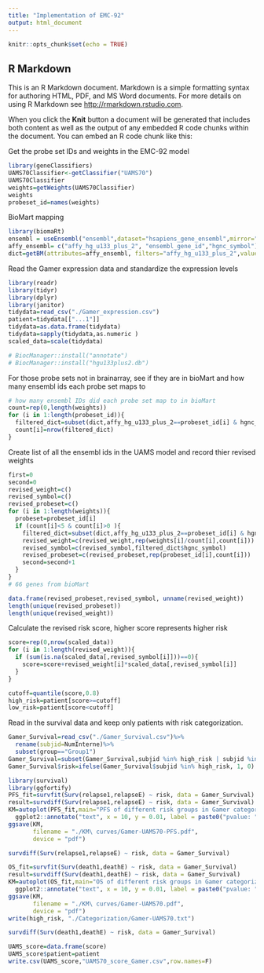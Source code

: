 ```yaml
---
title: "Implementation of EMC-92"
output: html_document
---
```


```r
knitr::opts_chunk$set(echo = TRUE)
```

## R Markdown

This is an R Markdown document. Markdown is a simple formatting syntax for authoring HTML, PDF, and MS Word documents. For more details on using R Markdown see <http://rmarkdown.rstudio.com>.

When you click the **Knit** button a document will be generated that includes both content as well as the output of any embedded R code chunks within the document. You can embed an R code chunk like this:


Get the probe set IDs and weights in the EMC-92 model
```r
library(geneClassifiers)
UAMS70Classifier<-getClassifier("UAMS70")
UAMS70Classifier
weights=getWeights(UAMS70Classifier)
weights
probeset_id=names(weights)
```

BioMart mapping
```r
library(biomaRt) 
ensembl = useEnsembl("ensembl",dataset="hsapiens_gene_ensembl",mirror="www") 
affy_ensembl= c("affy_hg_u133_plus_2", "ensembl_gene_id","hgnc_symbol")
dict=getBM(attributes=affy_ensembl, filters="affy_hg_u133_plus_2",values = probeset_id, mart = ensembl)
```

Read the Gamer expression data and standardize the expression levels
```r
library(readr)
library(tidyr)
library(dplyr)
library(janitor)
tidydata=read_csv("./Gamer_expression.csv")
patient=tidydata[["...1"]]
tidydata=as.data.frame(tidydata)
tidydata=sapply(tidydata,as.numeric )
scaled_data=scale(tidydata)
```


```r
# BiocManager::install("annotate")
# BiocManager::install("hgu133plus2.db")
```


For those probe sets not in brainarray, see if they are in bioMart and how many ensembl ids each probe set maps to
```r
# how many ensembl IDs did each probe set map to in bioMart
count=rep(0,length(weights))
for (i in 1:length(probeset_id)){
  filtered_dict=subset(dict,affy_hg_u133_plus_2==probeset_id[i] & hgnc_symbol %in% sub('\\.[0-9]*$', '', colnames(scaled_data)))
  count[i]=nrow(filtered_dict)
}
```

Create list of all the ensembl ids in the UAMS model and record thier revised weights
```r
first=0
second=0
revised_weight=c()
revised_symbol=c()
revised_probeset=c()
for (i in 1:length(weights)){
  probeset=probeset_id[i]
  if (count[i]<5 & count[i]>0 ){
    filtered_dict=subset(dict,affy_hg_u133_plus_2==probeset_id[i] & hgnc_symbol %in% sub('\\.[0-9]*$', '', colnames(scaled_data)))
    revised_weight=c(revised_weight,rep(weights[i]/count[i],count[i])) # take the average of multiple symbol genes mapping to the same probe set
    revised_symbol=c(revised_symbol,filtered_dict$hgnc_symbol)
    revised_probeset=c(revised_probeset,rep(probeset_id[i],count[i]))
    second=second+1
  }
}
# 66 genes from bioMart
```

```r
data.frame(revised_probeset,revised_symbol, unname(revised_weight))
length(unique(revised_probeset))
length(unique(revised_weight))
```


Calculate the revised risk score, higher score represents higher risk
```r
score=rep(0,nrow(scaled_data))
for (i in 1:length(revised_weight)){
  if (sum(is.na(scaled_data[,revised_symbol[i]]))==0){
    score=score+revised_weight[i]*scaled_data[,revised_symbol[i]]
  }
}
```

```r
cutoff=quantile(score,0.8)
high_risk=patient[score>=cutoff]
low_risk=patient[score<cutoff]
```



Read in the survival data and keep only patients with risk categorization.
```r
Gamer_Survival=read_csv("./Gamer_Survival.csv")%>%
  rename(subjid=NumInterne)%>%
  subset(group=="Group1")
Gamer_Survival=subset(Gamer_Survival,subjid %in% high_risk | subjid %in% low_risk)
Gamer_Survival$risk=ifelse(Gamer_Survival$subjid %in% high_risk, 1, 0) #risk=1 represents high risk
```

```r
library(survival)
library(ggfortify)
PFS_fit=survfit(Surv(relapse1,relapseE) ~ risk, data = Gamer_Survival)
result=survdiff(Surv(relapse1,relapseE) ~ risk, data = Gamer_Survival)
KM=autoplot(PFS_fit,main="PFS of different risk groups in Gamer categorized by UAMS-70")+
  ggplot2::annotate("text", x = 10, y = 0.01, label = paste0("pvalue: ", sprintf("%.2e", result$pvalue)) , size = 3, hjust = 0)
ggsave(KM, 
       filename = "./KM\ curves/Gamer-UAMS70-PFS.pdf",
       device = "pdf")
```
```r
survdiff(Surv(relapse1,relapseE) ~ risk, data = Gamer_Survival)
```

```r
OS_fit=survfit(Surv(death1,deathE) ~ risk, data = Gamer_Survival)
result=survdiff(Surv(death1,deathE) ~ risk, data = Gamer_Survival)
KM=autoplot(OS_fit,main="OS of different risk groups in Gamer categorized by UAMS-70")+
  ggplot2::annotate("text", x = 10, y = 0.01, label = paste0("pvalue: ", sprintf("%.2e", result$pvalue)) , size = 3, hjust = 0)
ggsave(KM, 
       filename = "./KM\ curves/Gamer-UAMS70.pdf",
       device = "pdf")
write(high_risk, "./Categorization/Gamer-UAMS70.txt")
```
```r
survdiff(Surv(death1,deathE) ~ risk, data = Gamer_Survival)
```

```r
UAMS_score=data.frame(score)
UAMS_score$patient=patient
write.csv(UAMS_score,"UAMS70_score_Gamer.csv",row.names=F)
```

